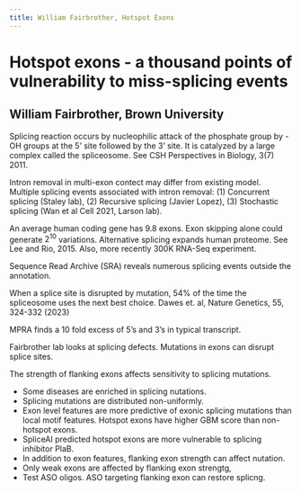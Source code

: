 ```yaml
---
title: William Fairbrother, Hotspot Exons
---
```


# Hotspot exons - a thousand points of vulnerability to miss-splicing events

## William Fairbrother, Brown University

Splicing reaction occurs by nucleophilic attack of the phosphate group by -OH groups
at the 5' site followed by the 3' site. 
It is catalyzed by a large complex called the spliceosome. 
See CSH Perspectives in Biology, 3(7) 2011.

Intron removal in multi-exon contect may differ from existing model.
Multiple splicing events associated with intron removal:
(1) Concurrent splicing (Staley lab), 
(2) Recursive splicing (Javier Lopez),
(3) Stochastic splicing (Wan et al Cell 2021, Larson lab).

An average human coding gene has 9.8 exons.
Exon skipping alone could generate $2^{10}$ variations.
Alternative splicing expands human proteome.
See Lee and Rio, 2015.
Also, more recently 300K RNA-Seq experiment. 

Sequence Read Archive (SRA) reveals numerous splicing events outside the annotation. 

When a splice site is disrupted by mutation,
54% of the time the spliceosome uses the next best choice.
Dawes et. al, Nature Genetics, 55, 324-332 (2023)

MPRA finds a 10 fold excess of 5's and 3's in typical transcript.

Fairbrother lab looks at splicing defects. 
Mutations in exons can disrupt splice sites.

The strength of flanking exons affects sensitivity to splicing mutations.

  - Some diseases are enriched in splicing nutations.
  - Splicing mutations are distributed non-uniformly.
  - Exon level features are more predictive of exonic splicing mutations than local motif features. Hotspot exons have higher GBM score than non-hotspot exons.
  - SpliceAI predicted hotspot exons are more vulnerable to splicing inhibitor PlaB.
  - In addition to exon features, flanking exon strength can affect nutation.
  - Only weak exons are affected by flanking exon strengtg,
  - Test ASO oligos. ASO targeting flanking exon can restore splicng.
